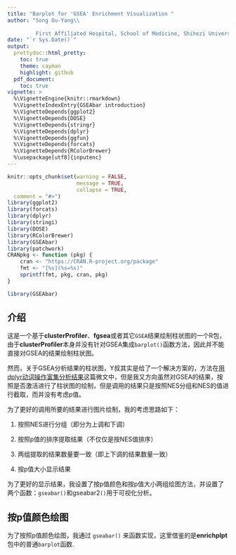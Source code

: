 ```yaml
---
title: "Barplot for 'GSEA' Enrichment Visualization "
author: "Song Ou-Yang\\
         
         First Affiliated Hospital, School of Medicine, Shihezi University"
date: "`r Sys.Date()`"
output:
  prettydoc::html_pretty:
    toc: true
    theme: cayman
    highlight: github
  pdf_document:
    toc: true
vignette: >
  %\VignetteEngine{knitr::rmarkdown}
  %\VignetteIndexEntry{GSEAbar introduction}
  %\VignetteDepends{ggplot2}
  %\VignetteDepends{DOSE}
  %\VignetteDepends{stringr}
  %\VignetteDepends{dplyr}
  %\VignetteDepends{ggfun}
  %\VignetteDepends{forcats}
  %\VignetteDepends{RColorBrewer}   
  %\usepackage[utf8]{inputenc}
---
```




```r
knitr::opts_chunk$set(warning = FALSE,
                      message = TRUE,
                      collapse = TRUE,
  comment = "#>")
library(ggplot2)
library(forcats)
library(dplyr)
library(stringi)
library(DOSE)
library(RColorBrewer)
library(GSEAbar)
library(patchwork)
CRANpkg <- function (pkg) {
    cran <- "https://CRAN.R-project.org/package"
    fmt <- "[%s](%s=%s)"
    sprintf(fmt, pkg, cran, pkg)
}
```

```r
library(GSEAbar)
```



## 介绍

这是一个基于**clusterProfiler**、**fgsea**或者其它`GSEA`结果绘制柱状图的一个R包，由于**clusterProfiler**本身并没有针对GSEA集成`barplot()`函数方法，因此并不能直接对GSEA的结果绘制柱状图。

然而，关于GSEA分析结果的柱状图，Y叔其实是给了一个解决方案的，方法在[用dplyr动词操作富集分析结果](https://mp.weixin.qq.com/s/BbFe85U2qhqDpIA0KcW1Cg)这篇微文中，但是我又方向虽然对GSEA的结果，按照是否激活进行了柱状图的绘制，但是调用的结果只是按照NES分组和NES的值进行截取，而并没有考虑p值。

为了更好的调用所要的结果进行图片绘制，我的考虑思路如下：

1.  按照NES进行分组（即分为上调和下调）

2.  按照p值的排序提取结果（不仅仅是按NES值排序）

3.  两组提取的结果数量要一致（即上下调的结果数量一致）

4.  按p值大小显示结果

为了更好的显示结果，我设置了按p值颜色和按p值大小两组绘图方法，并设置了两个函数：`gseabar()`和gseabar2`()`用于可视化分析。

## 按p值颜色绘图

为了按照p值颜色绘图，我通过 `gseabar()` 来函数实现，这里借鉴的是**enrichplpt**包中的普通`barplot`函数.
